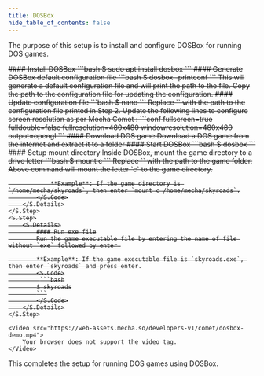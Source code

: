 ```yaml
---
title: DOSBox
hide_table_of_contents: false
---
```



The purpose of this setup is to install and configure DOSBox for running DOS games.

<S>
    <S.Step>
        <S.Details>
            #### Install DOSBox
            <S.Code>
                ```bash
                $ sudo apt install dosbox
                ```
            </S.Code>
        </S.Details>
    </S.Step>
    <S.Step>
        <S.Details>
            #### Generate DOSBox default configuration file
            <S.Code>
                ```bash
                $ dosbox -printconf
                ```
            </S.Code>
            This will generate a default configuration file and will print the path to the file.
            Copy the path to the configuration file for updating the configuration.
        </S.Details>
    </S.Step>
    <S.Step>
        <S.Details>
            #### Update configuration file
            <S.Code>
                ```bash
                $ nano <path-to-config-file>
                ```
            </S.Code>
            Replace `<path-to-config-file>` with the path to the configuration file printed in Step 2.
            Update the following lines to configure screen resolution as per Mecha Comet :
            ```conf
            fullscreen=true
            fulldouble=false
            fullresolution=480x480
            windowresolution=480x480
            output=opengl
            ```
        </S.Details>
    </S.Step>
    <S.Step>
        <S.Details>
            #### Download DOS game
            Download a DOS game from the internet and extract it to a folder
        </S.Details>
    </S.Step>
    <S.Step>
        <S.Details>
            #### Start DOSBox
            <S.Code>
                ```bash
                $ dosbox
                ```
            </S.Code>
        </S.Details>
    </S.Step>
    <S.Step>
        <S.Details>
            #### Setup mount directory
            Inside DOSBox, mount the game directory to a drive letter
            <S.Code>
                ```bash
                $ mount c <path-to-game>
                ```
                Replace `<path-to-game>` with the path to the game folder.
                Above command will mount the letter `c` to the game directory.

                **Example**: If the game directory is `/home/mecha/skyroads`, then enter `mount c /home/mecha/skyroads`.
            </S.Code>
        </S.Details>
    </S.Step>
    <S.Step>
        <S.Details>
            #### Run exe file
            Run the game executable file by entering the name of file without `exe` followed by enter.

            **Example**: If the game executable file is `skyroads.exe`, then enter `skyroads` and press enter.
            <S.Code>
             ```bash
            $ skyroads
            ```
            </S.Code>
        </S.Details>
    </S.Step>
</S>

    <Video src="https://web-assets.mecha.so/developers-v1/comet/dosbox-demo.mp4">
        Your browser does not support the video tag.
    </Video>

This completes the setup for running DOS games using DOSBox.
